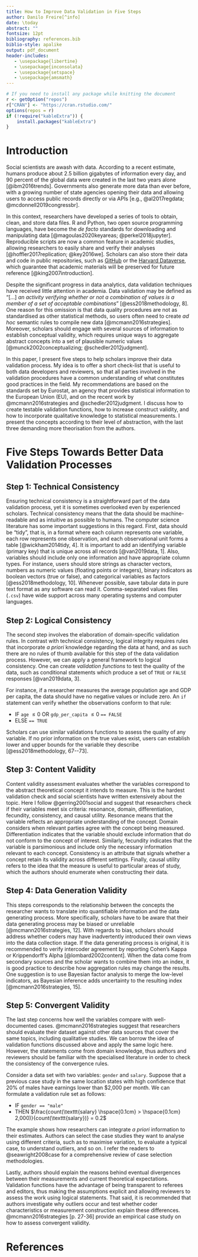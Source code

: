 ```yaml
---
title: How to Improve Data Validation in Five Steps
author: Danilo Freire[^info]
date: \today
abstract: ""
fontsize: 12pt
bibliography: references.bib
biblio-style: apalike
output: pdf_document
header-includes:
   - \usepackage{libertine}
   - \usepackage{inconsolata}
   - \usepackage{setspace}
   - \usepackage{amsmath}
---
```


```r
# If you need to install any package while knitting the document
r <- getOption("repos")
r["CRAN"] <- "https://cran.rstudio.com/"
options(repos = r)
if (!require("kableExtra")) {
    install.packages("kableExtra")
}
```

[^info]: Independent researcher,
[danilofreire@gmail.com](mailto:danilofreire@gmail.com),
<https://danilofreire.github.io>.

# Introduction

Social scientists are awash with data. According to a recent estimate,
humans produce about 2.5 billion gigabytes of information every day, and 90
percent of the global data were created in the last two years alone
[@ibm2016trends]. Governments also generate more data than ever before, with a
growing number of state agencies opening their data and allowing users to
access public records directly or via APIs [e.g., @al2017regdata;
@mcdonnell2019congressbr].

In this context, researchers have developed a series of tools to obtain, clean,
and store data files. R and Python, two open source programming languages, have
become the _de facto_ standards for downloading and manipulating data
[@magoulas2020keyareas; @perkel2018jupyter]. Reproducible scripts are now a
common feature in academic studies, allowing researchers to easily share and
verify their analyses [@hoffler2017replication; @key2016we]. Scholars can also
store their data and code in public repositories, such as
[GitHub](http://github.com) or the [Harvard
Dataverse](https://dataverse.harvard.edu), which guarantee that academic
materials will be preserved for future reference [@king2007introduction].

Despite the significant progress in data analytics, data validation techniques
have received little attention in academia. Data validation may be defined as
"[...] _an activity verifying whether or not a combination of values is a
member of a set of acceptable combinations_" [@ess2018methodology, 8]. One
reason for this omission is that data quality procedures are not as
standardised as other statistical methods, so users often need to create _ad
hoc_ semantic rules to compile new data [@mcmann2016strategies]. Moreover,
scholars should engage with several sources of information to establish
conceptual validity, which requires unique ways to aggregate abstract concepts
into a set of plausible numeric values [@munck2002conceptualizing;
@schedler2012judgment].

In this paper, I present five steps to help scholars improve their data
validation process. My idea is to offer a short check-list that is useful to
both data developers and reviewers, so that all parties involved in the
validation procedures have a common understanding of what constitutes good
practices in the field. My recommendations are based on the standards set by
Eurostat, an agency that provides statistical information to the European Union
(EU), and on the recent work by @mcmann2016strategies and
@schedler2012judgment. I discuss how to create testable validation functions,
how to increase construct validity, and how to incorporate qualitative
knowledge to statistical measurements. I present the concepts according to
their level of abstraction, with the last three demanding more theorisation
from the authors.

# Five Steps Towards Better Data Validation Processes

## Step 1: Technical Consistency 

Ensuring technical consistency is a straightforward part of the data validation
process, yet it is sometimes overlooked even by experienced scholars. Technical
consistency means that the data should be machine-readable and as intuitive as
possible to humans. The computer science literature has some important
suggestions in this regard. First, data should be "tidy", that is, in a format
where each column represents one variable, each row represents one observation,
and each observational unit forms a table [@wickham2014tidy, 4]. It is
important to add an identifying variable (primary key) that is unique across
all records [@van2019data, 1]. Also, variables should include only one
information and have appropriate column types. For instance, users should store
strings as character vectors, numbers as numeric values (floating points or
integers), binary indicators as boolean vectors (true or false), and
categorical variables as factors [@ess2018methodology, 10]. Whenever possible,
save tabular data in pure text format as any software can read it.
Comma-separated values files (`.csv`) have wide support across many operating
systems and computer languages.

## Step 2: Logical Consistency

The second step involves the elaboration of domain-specific validation rules.
In contrast with technical consistency, logical integrity requires rules that
incorporate _a priori_ knowledge regarding the data at hand, and as such there
are no rules of thumb available for this step of the data validation process.
However, we can apply a general framework to logical consistency. One can
create _validation functions_ to test the quality of the data, such as
conditional statements which produce a set of `TRUE` or `FALSE` responses
[@van2019data, 3]. 

For instance, if a researcher measures the average population age and GDP per
capita, the data should have no negative values or include zero. An `if`
statement can verify whether the observations conform to that rule: 

* IF `age` $\leq 0$ OR `gdp_per_capita` $\leq 0$ `== FALSE`
* ELSE `== TRUE`

Scholars can use similar validations functions to assess the quality of any
variable. If no prior information on the true values exist, users can establish
lower and upper bounds for the variable they describe [@ess2018methodology,
67--73].

## Step 3: Content Validity

Content validity assessment evaluates whether the variables correspond to the
abstract theoretical concept it intends to measure. This is the hardest
validation check and social scientists have written extensively about the
topic. Here I follow @gerring2001social and suggest that researchers check if
their variables meet six criteria: resonance, domain, differentiation,
fecundity, consistency, and causal utility. Resonance means that the variable
reflects an appropriate understanding of the concept. Domain considers when
relevant parties agree with the concept being measured. Differentiation
indicates that the variable should exclude information that do not conform to
the concept of interest. Similarly, fecundity indicates that the variable is
parsimonious and include only the necessary information relevant to each
concept. Consistency is an attribute that signals whether a concept retain its
validity across different settings. Finally, causal utility refers to the idea
that the measure is useful to particular areas of study, which the authors
should enumerate when constructing their data.

## Step 4: Data Generation Validity

This steps corresponds to the relationship between the concepts the researcher
wants to translate into quantifiable information and the data generating
process. More specifically, scholars have to be aware that their data
generating process may be biased or unreliable [@mcmann2016strategies, 12].
With regards to bias, scholars should address whether coders may have
inadvertently introduced their own views into the data collection stage.
If the data generating process is original, it is recommended to verify
intercoder agreement by reporting Cohen's Kappa or Krippendorff's Alpha
[@lombard2002content]. When the data come from
secondary sources and the scholar wants to combine them into an index, it is
good practice to describe how aggregation rules may change the results. One
suggestion is to use Bayesian factor analysis to merge the low-level
indicators, as Bayesian inference adds uncertainty to the resulting index
[@mcmann2016strategies, 15]. 

## Step 5: Convergent Validity

The last step concerns how well the variables compare with well-documented cases.
@mcmann2016strategies suggest that researchers should evaluate their dataset
against other data sources that cover the same topics, including qualitative
studies. We can borrow the idea of validation functions discussed above and apply
the same logic here. However, the statements come from domain knowledge, thus
authors and reviewers should be familiar with the specialised literature in
order to check the consistency of the convergence rules.  

Consider a data set with two variables: `gender` and `salary`. Suppose that a
previous case study in the same location states with high confidence that 20%
of males have earnings lower than $2,000 per month. We can formulate a
validation rule set as follows:

* IF `gender == "male"`
* THEN $\frac{count(\texttt{salary} \hspace{0.1cm} > \hspace{0.1cm} 2,000)}{count(\texttt{salary})} = 0.2$

The example shows how researchers can integrate _a priori_ information to their
estimates. Authors can select the case studies they want to analyse using
different criteria, such as to maximise variation, to evaluate a typical case,
to understand outliers, and so on. I refer the readers to @seawright2008case
for a comprehensive review of case selection methodologies.

Lastly, authors should explain the reasons behind eventual divergences between
their measurements and current theoretical expectations. Validation functions
have the advantage of being transparent to referees and editors, thus making
the assumptions explicit and allowing reviewers to assess the work using
logical statements. That said, it is recommended that authors investigate why
outliers occur and test whether coder characteristics or measurement
construction explain these differences. @mcmann2016strategies [p. 27-36]
provide an empirical case study on how to assess convergent validity.

# References
